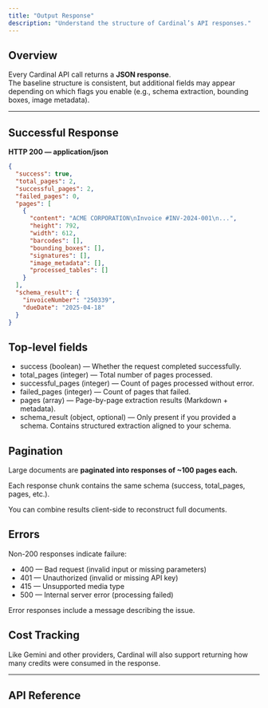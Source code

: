 ```yaml
---
title: "Output Response"
description: "Understand the structure of Cardinal’s API responses."
---
```


## Overview

Every Cardinal API call returns a **JSON response**.  
The baseline structure is consistent, but additional fields may appear depending on which flags you enable (e.g., schema extraction, bounding boxes, image metadata).

---

## Successful Response

**HTTP 200 — application/json**

```json
{
  "success": true,
  "total_pages": 2,
  "successful_pages": 2,
  "failed_pages": 0,
  "pages": [
    {
      "content": "ACME CORPORATION\nInvoice #INV-2024-001\n...",
      "height": 792,
      "width": 612,
      "barcodes": [],
      "bounding_boxes": [],
      "signatures": [],
      "image_metadata": [],
      "processed_tables": []
    }
  ],
  "schema_result": {
    "invoiceNumber": "250339",
    "dueDate": "2025-04-18"
  }
}
```

## Top-level fields

- success (boolean) — Whether the request completed successfully.
- total_pages (integer) — Total number of pages processed.
- successful_pages (integer) — Count of pages processed without error.
- failed_pages (integer) — Count of pages that failed.
- pages (array) — Page-by-page extraction results (Markdown + metadata).
- schema_result (object, optional) — Only present if you provided a schema. Contains structured extraction aligned to your schema.

## Pagination

Large documents are **paginated into responses of ~100 pages each.**

Each response chunk contains the same schema (success, total_pages, pages, etc.).

You can combine results client-side to reconstruct full documents.

## Errors

Non-200 responses indicate failure:
- 400 — Bad request (invalid input or missing parameters)
- 401 — Unauthorized (invalid or missing API key)
- 415 — Unsupported media type
- 500 — Internal server error (processing failed)

Error responses include a message describing the issue.

## Cost Tracking

Like Gemini and other providers, Cardinal will also support returning how many credits were consumed in the response.

---

## API Reference

<Card title="Process File API" href="api-reference/endpoint/process" icon="code" />